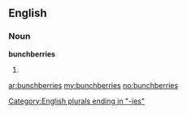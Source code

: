 ==English==

===Noun===
'''bunchberries'''

# {{plural of|[[bunchberry]]}}

[[Category:English plurals ending in "-ies"]]

[[ar:bunchberries]]
[[my:bunchberries]]
[[no:bunchberries]]
